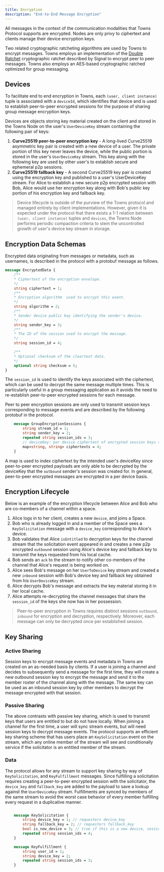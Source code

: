```yaml
---
title: Encryption
description: "End-to-End Message Encryption"
---
```


All messages in the context of the communication modalities that Towns Protocol supports are encrypted. Nodes are only privy to ciphertext and clients manage their device encryption keys.

Two related cryptographic ratcheting algorithms are used by Towns to encrypt messages. Towns employs an implementation of the [Double Ratchet](https://signal.org/docs/specifications/doubleratchet/) cryptographic ratchet described by Signal to encrypt peer to peer messages. Towns also employs an AES-based cryptographic ratched optimized for group messaging.

## Devices

To facilitate end to end encryption in Towns, each `(user, client instance)` tuple is associated with a `deviceId`, which identifies that device and is used to establish peer-to-peer encrypted sessions for the purpose of sharing group message encryption keys.

Devices are objects storing key material created on the client and stored in the Towns Node on the user's `UserDeviceKey` stream containing the following pair of keys:

1. **Curve25519 peer-to-peer encryption key** - A long-lived Curve25519 asymmetric key pair is created with a new device of a user. The private portion of this key never leaves the device, while the public portion is stored in the user's `UserDeviceKey` stream. This key along with the following key are used by other user's to establish secure and ephemeral p2p sessions.
2. **Curve25519 fallback key** - A second Curve25519 key pair is created using the encryption key and published to a user's UserDeviceKey stream. For Alice to establish a new secure p2p encrypted session with Bob, Alice would use her encryption key along with Bob's public key portion of his encryption key and fallback key.

> Device lifecycle is outside of the purview of the Towns protocol and managed entirely by client implementations. However, given it is expected under the protocol that there exists a 1-1 relation between `(user, client instance)` tuples and `devices`, the Towns Node performs periodic compaction criteria to stem the uncontrolled growth of user's device key stream in storage.

## Encryption Data Schemas

Encrypted data originating from messages or metadata, such as usernames, is described in the protocol with a protobuf message as follows.

```protobuf
message EncryptedData {
    /**
    * Ciphertext of the encryption envelope.
    */
    string ciphertext = 1;
    /**
    * Encryption algorithm  used to encrypt this event.
    */
    string algorithm = 2;
    /**
    * Sender device public key identifying the sender's device.
    */
    string sender_key = 3;
    /**
    * The ID of the session used to encrypt the message.
    */
    string session_id = 4;

    /**
    * Optional checksum of the cleartext data.
    */
    optional string checksum = 5;
}
```

The `session_id` is used to identify the keys associated with the ciphertext, which can be used to decrypt the same message multiple times. This is particularly useful in a group messaging application as it avoids the need to re-establish peer-to-peer encrypted sessions
for each message.

Peer to peer encryption sessions are only used to transmit session keys corresponding to message events and are described by the following protobuf in the protocol.

```protobuf
    message GroupEncryptionSessions {
        string stream_id = 1;
        string sender_key = 2;
        repeated string session_ids = 3;
        // deviceKey: per device ciphertext of encrypted session keys that match session_ids
        map<string, string> ciphertexts = 4;
    }
```

A map is used to index ciphertext by the intended user's deviceKey since peer-to-peer encrypted payloads are only able to be decrypted by the deviceKey that the `outbound` sender's session was created for. In general, peer-to-peer encrypted messages are encrypted in a per device basis.

## Encryption Lifecycle

Below is an example of the encryption lifecycle between Alice and Bob who are co-members of a channel within a space.

1. Alice logs in to her client, creates a new `device`, and joins a Space.
2. Bob who is already logged in and a member of the Space sees a `KeySolicitation` message with a `device_key` corresponding to Alice's device.
3. Bob validates that Alice `isEntitled` to decryption keys for the channel stream that the solicitation event appeared in and creates a new p2p encrypted `outbound` session using Alice's device key and fallback key to transmit the keys requested from his local cache.
4. Bob sends an `ack` to the stream to notify other co-members of the channel that Alice's request is being worked on.
5. Alice sees Bob's message on her `UserToDevice` key stream and created a new `inbound` session with Bob's device key and fallback key obtained from his `UserDeviceKey` stream.
6. Alice decrypts Bob's message and extracts the key material storing it in her local cache.
7. Alice attempts re-decrypting the channel messages that share the `session_id` of the keys she now has in her possession.

> Peer-to-peer encryption in Towns requires distinct sessions `outbound`, `inbound` for encryption and decryption, respectively. Moreover, each message can only be decrypted once per established session.

## Key Sharing

### Active Sharing

Session keys to encrypt message events and metadata in Towns are created on an as-needed basis by clients. If a user is joining a channel and decides to subsequently send a message for the first time, they will create a new outbound session key to encrypt the message and send it to the member roster of the channel along with the message. The same key can be used as an inbound session key by other members to decrypt the message encrypted with that session.

### Passive Sharing

The above contrasts with passive key sharing, which is used to transmit keys that users are entitled to but do not have locally. When joining a channel for the first time, a user will sync stream events, but will need session keys to decrypt message events. The protocol supports an efficient key sharing scheme that has users place an `KeySolicitation` event on the stream, which any online member of the stream will see and conditionally service if the solicitator is an entitled member of the stream.

### Data

The protocol allows for any stream to support key sharing by way of `KeySolicitation`, and `KeyFulfillment` messages. Since fulfilling a solicitation requires creating a peer-to-peer encrypted session with the solicitator, the `device_key` and `fallback_key` are added to the payload to save a lookup against the `UserDeviceKey` stream. Fulfillments are synced by members of the same stream to avoid the worst case behavior of every member fulfilling every request in a duplicative manner.

```protobuf

    message KeySolicitation {
        string device_key = 1; // requesters device_key
        string fallback_key = 2; // requesters fallback_key
        bool is_new_device = 3; // true if this is a new device, session_ids will be empty
        repeated string session_ids = 4;
    }

    message KeyFulfillment {
        string user_id = 1;
        string device_key = 2;
        repeated string session_ids = 3;
    }
```
